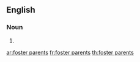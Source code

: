 
==English==

===Noun===
{{head|en|plural}}

# {{plural of|foster parent|lang=en}}

[[ar:foster parents]]
[[fr:foster parents]]
[[th:foster parents]]